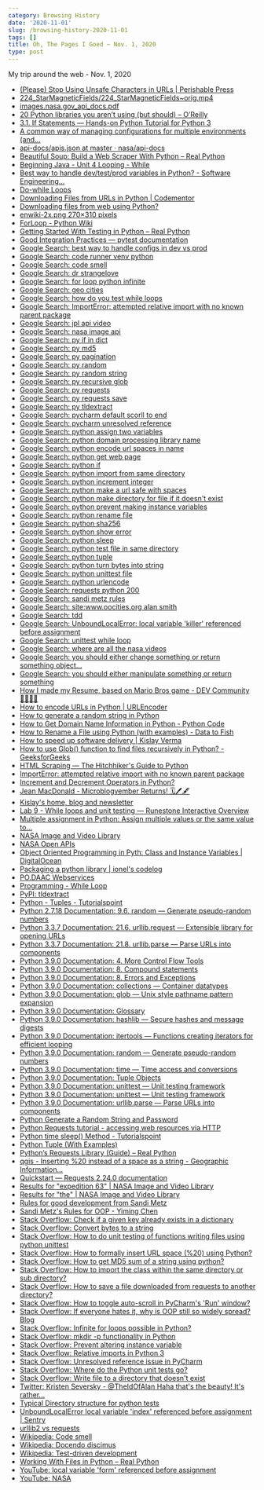 ```yaml
---
category: Browsing History
date: '2020-11-01'
slug: /browsing-history-2020-11-01
tags: []
title: Oh, The Pages I Goed ~ Nov. 1, 2020
type: post
---
```



My trip around the web - Nov. 1, 2020

- [(Please) Stop Using Unsafe Characters in URLs | Perishable Press](https://perishablepress.com/stop-using-unsafe-characters-in-urls/)
- [224_StarMagneticFields/224_StarMagneticFields~orig.mp4](https://images-assets.nasa.gov/video/224_StarMagneticFields/224_StarMagneticFields~orig.mp4)
- [images.nasa.gov_api_docs.pdf](https://images.nasa.gov/docs/images.nasa.gov_api_docs.pdf)
- [20 Python libraries you aren’t using (but should) – O’Reilly](https://www.oreilly.com/content/20-python-libraries-you-arent-using-but-should/)
- [3.1. If Statements — Hands-on Python Tutorial for Python 3](http://anh.cs.luc.edu/handsonPythonTutorial/ifstatements.html)
- [A common way of managing configurations for multiple environments (and...](https://itnext.io/a-standard-way-of-managing-configurations-for-multiple-environments-and-clouds-ee8d54703efc)
- [api-docs/apis.json at master · nasa/api-docs](https://github.com/nasa/api-docs/blob/master/assets/json/apis.json)
- [Beautiful Soup: Build a Web Scraper With Python – Real Python](https://realpython.com/beautiful-soup-web-scraper-python/)
- [Beginning Java - Unit 4 Looping - While](https://mathbits.com/MathBits/Java/Looping/While.htm)
- [Best way to handle dev/test/prod variables in Python? - Software Engineering...](https://softwareengineering.stackexchange.com/questions/342788/best-way-to-handle-dev-test-prod-variables-in-python/342790)
- [Do-while Loops](https://www.cis.upenn.edu/~matuszek/General/JavaSyntax/do-while-loops.html)
- [Downloading Files from URLs in Python | Codementor](https://www.codementor.io/@aviaryan/downloading-files-from-urls-in-python-77q3bs0un)
- [Downloading files from web using Python?](https://www.tutorialspoint.com/downloading-files-from-web-using-python)
- [enwiki-2x.png 270×310 pixels](https://en.wikipedia.org/static/images/project-logos/enwiki-2x.png)
- [ForLoop - Python Wiki](https://wiki.python.org/moin/ForLoop)
- [Getting Started With Testing in Python – Real Python](https://realpython.com/python-testing/)
- [Good Integration Practices — pytest documentation](https://docs.pytest.org/en/stable/goodpractices.html)
- [Google Search: best way to handle configs in dev vs prod](https://www.google.com/search?client=safari&rls=en&q=best+way+to+handle+configs+in+dev+vs+prod&ie=UTF-8&oe=UTF-8)
- [Google Search: code runner venv python](https://www.google.com/search?client=safari&rls=en&q=code+runner+venv+python&ie=UTF-8&oe=UTF-8)
- [Google Search: code smell](https://www.google.com/search?client=safari&rls=en&q=code+smell&ie=UTF-8&oe=UTF-8)
- [Google Search: dr strangelove](https://www.google.com/search?client=safari&rls=en&q=dr+strangelove&ie=UTF-8&oe=UTF-8)
- [Google Search: for loop python infinite](https://www.google.com/search?newwindow=1&client=safari&rls=en&ei=HNSeX9D1FMOG5wKwjaWIAw&q=for+loop+python+infinite&oq=for+loop+python+inf&gs_lcp=CgZwc3ktYWIQAxgAMgUIABDJAzIGCAAQFhAeMgYIABAWEB4yBggAEBYQHjIGCAAQFhAeMgYIABAWEB46BAgAEEc6AggAUI8dWOsnYJkzaABwAngAgAFQiAGuApIBATSYAQCgAQGqAQdnd3Mtd2l6yAEIwAEB&sclient=psy-ab)
- [Google Search: geo cities](https://www.google.com/search?client=safari&rls=en&q=geo+cities&ie=UTF-8&oe=UTF-8)
- [Google Search: how do you test while loops](https://www.google.com/search?client=safari&rls=en&q=how+do+you+test+while+loops&ie=UTF-8&oe=UTF-8)
- [Google Search: ImportError: attempted relative import with no known parent package](https://www.google.com/search?client=safari&rls=en&q=ImportError:+attempted+relative+import+with+no+known+parent+package&ie=UTF-8&oe=UTF-8)
- [Google Search: jpl api video](https://www.google.com/search?newwindow=1&client=safari&rls=en&ei=9zWeX_uTLert5gKf2ozICA&q=jpl+api+video+&oq=jpl+api+video+&gs_lcp=CgZwc3ktYWIQAzIFCCEQoAEyBQghEKABMgUIIRCrAjIFCCEQqwIyBQghEKsCOgQIABBHOgkIABDJAxAWEB46BggAEBYQHlDrgwFYyokBYMSLAWgAcAJ4AIABeogBsgWSAQM1LjKYAQCgAQGqAQdnd3Mtd2l6yAEIwAEB&sclient=psy-ab&ved=0ahUKEwi76-3XveDsAhXqtlkKHR8tA4kQ4dUDCAw&uact=5)
- [Google Search: nasa image api](https://www.google.com/search?client=safari&rls=en&q=nasa+image+api&ie=UTF-8&oe=UTF-8)
- [Google Search: py if in dict](https://www.google.com/search?client=safari&rls=en&q=py+if+in+dict&ie=UTF-8&oe=UTF-8)
- [Google Search: py md5](https://www.google.com/search?client=safari&rls=en&q=py+md5&ie=UTF-8&oe=UTF-8)
- [Google Search: py pagination](https://www.google.com/search?client=safari&rls=en&q=py+pagination&ie=UTF-8&oe=UTF-8)
- [Google Search: py random](https://www.google.com/search?client=safari&rls=en&q=py+random&ie=UTF-8&oe=UTF-8)
- [Google Search: py random string](https://www.google.com/search?client=safari&rls=en&q=py+random+string&ie=UTF-8&oe=UTF-8)
- [Google Search: py recursive glob](https://www.google.com/search?client=safari&rls=en&q=py++recursive+glob&ie=UTF-8&oe=UTF-8)
- [Google Search: py requests](https://www.google.com/search?client=safari&rls=en&q=py+requests&ie=UTF-8&oe=UTF-8)
- [Google Search: py requests save](https://www.google.com/search?client=safari&rls=en&q=py+requests+save&ie=UTF-8&oe=UTF-8)
- [Google Search: py tldextract](https://www.google.com/search?client=safari&rls=en&q=py+tldextract&ie=UTF-8&oe=UTF-8)
- [Google Search: pycharm default scorll to end](https://www.google.com/search?client=safari&rls=en&q=pycharm+default+scorll+to+end&ie=UTF-8&oe=UTF-8)
- [Google Search: pycharm unresolved reference](https://www.google.com/search?client=safari&rls=en&q=pycharm+unresolved+reference&ie=UTF-8&oe=UTF-8)
- [Google Search: python assign two variables](https://www.google.com/search?client=safari&rls=en&q=python+assign+two+variables&ie=UTF-8&oe=UTF-8)
- [Google Search: python domain processing library name](https://www.google.com/search?newwindow=1&client=safari&rls=en&ei=nSieX4nnIMjJ5gKAq6mACA&q=python+domain+processing+library+name&oq=python+domain+processing+library+name&gs_lcp=CgZwc3ktYWIQAzoECAAQR1DSWlilZmD3Z2gBcAN4AIABVogB9gSSAQE4mAEAoAEBqgEHZ3dzLXdpesgBCMABAQ&sclient=psy-ab&ved=0ahUKEwjJqff5sODsAhXIpFkKHYBVCoAQ4dUDCAw&uact=5)
- [Google Search: python encode url spaces in name](https://www.google.com/search?client=safari&rls=en&q=python+encode+url+spaces+in+name&ie=UTF-8&oe=UTF-8)
- [Google Search: python get web page](https://www.google.com/search?client=safari&rls=en&q=python+get+web+page&ie=UTF-8&oe=UTF-8)
- [Google Search: python if](https://www.google.com/search?client=safari&rls=en&q=python+if&ie=UTF-8&oe=UTF-8)
- [Google Search: python import from same directory](https://www.google.com/search?client=safari&rls=en&q=python+import+from+same+directory&ie=UTF-8&oe=UTF-8)
- [Google Search: python increment integer](https://www.google.com/search?client=safari&rls=en&q=python+increment+integer&ie=UTF-8&oe=UTF-8)
- [Google Search: python make a url safe with spaces](https://www.google.com/search?client=safari&rls=en&q=python+make+a+url+safe+with+spaces&ie=UTF-8&oe=UTF-8)
- [Google Search: python make directory for file if it doesn't exist](https://www.google.com/search?client=safari&rls=en&q=python+make+directory+for+file+if+it+doesn%27t+exist&ie=UTF-8&oe=UTF-8)
- [Google Search: python prevent making instance variables](https://www.google.com/search?client=safari&rls=en&q=python+prevent+making+instance+variables&ie=UTF-8&oe=UTF-8)
- [Google Search: python rename file](https://www.google.com/search?client=safari&rls=en&q=python+rename+file&ie=UTF-8&oe=UTF-8)
- [Google Search: python sha256](https://www.google.com/search?client=safari&rls=en&q=python+sha256&ie=UTF-8&oe=UTF-8)
- [Google Search: python show error](https://www.google.com/search?client=safari&rls=en&q=python+show+error&ie=UTF-8&oe=UTF-8)
- [Google Search: python sleep](https://www.google.com/search?client=safari&rls=en&q=python+sleep&ie=UTF-8&oe=UTF-8)
- [Google Search: python test file in same directory](https://www.google.com/search?client=safari&rls=en&q=python+test+file+in+same+directory&ie=UTF-8&oe=UTF-8)
- [Google Search: python tuple](https://www.google.com/search?client=safari&rls=en&q=python+tuple&ie=UTF-8&oe=UTF-8)
- [Google Search: python turn bytes into string](https://www.google.com/search?client=safari&rls=en&q=python+turn+bytes+into+string&ie=UTF-8&oe=UTF-8)
- [Google Search: python unittest file](https://www.google.com/search?client=safari&rls=en&q=python+unittest+file&ie=UTF-8&oe=UTF-8)
- [Google Search: python urlencode](https://www.google.com/search?client=safari&rls=en&q=python+urlencode&ie=UTF-8&oe=UTF-8)
- [Google Search: requests python 200](https://www.google.com/search?client=safari&rls=en&q=requests+python+200&ie=UTF-8&oe=UTF-8)
- [Google Search: sandi metz rules](https://www.google.com/search?client=safari&rls=en&q=sandi+metz+rules&ie=UTF-8&oe=UTF-8)
- [Google Search: site:www.oocities.org alan smith](https://www.google.com/search?client=safari&rls=en&q=site:www.oocities.org+alan+smith&ie=UTF-8&oe=UTF-8)
- [Google Search: tdd](https://www.google.com/search?client=safari&rls=en&q=tdd&ie=UTF-8&oe=UTF-8)
- [Google Search: UnboundLocalError: local variable 'killer' referenced before assignment](https://www.google.com/search?client=safari&rls=en&q=UnboundLocalError:+local+variable+%27killer%27+referenced+before+assignment&ie=UTF-8&oe=UTF-8)
- [Google Search: unittest while loop](https://www.google.com/search?client=safari&rls=en&q=unittest+while+loop&ie=UTF-8&oe=UTF-8)
- [Google Search: where are all the nasa videos](https://www.google.com/search?client=safari&rls=en&q=where+are+all+the+nasa+videos&ie=UTF-8&oe=UTF-8)
- [Google Search: you should either change something or return something object...](https://www.google.com/search?newwindow=1&client=safari&rls=en&ei=tsyeX4ikFozz5gKksLugDg&q=you+should+either+change+something+or+return+something+object+oriented+software&oq=you+should+either+change+something+or+return+something+object+oriented+software&gs_lcp=CgZwc3ktYWIQAzoECAAQR1DgiAFYlY0BYNaZAWgAcAN4AIABVIgBxgOSAQE2mAEAoAEBqgEHZ3dzLXdpesgBCMABAQ&sclient=psy-ab&ved=0ahUKEwiI16a5zeHsAhWMuVkKHSTYDuQQ4dUDCAw&uact=5)
- [Google Search: you should either manipulate something or return something](https://www.google.com/search?client=safari&rls=en&q=you+should+either+manipulate+something+or+return+something&ie=UTF-8&oe=UTF-8)
- [How I made my Resume, based on Mario Bros game - DEV Community 👩‍💻👨‍💻](https://dev.to/vivirenremoto/how-i-made-my-resume-based-on-mario-bros-game-1pip)
- [How to encode URLs in Python | URLEncoder](https://www.urlencoder.io/python/)
- [How to generate a random string in Python](https://www.educative.io/edpresso/how-to-generate-a-random-string-in-python)
- [How to Get Domain Name Information in Python - Python Code](https://www.thepythoncode.com/article/extracting-domain-name-information-in-python)
- [How to Rename a File using Python (with examples) - Data to Fish](https://datatofish.com/rename-file-python/)
- [How to speed up software delivery | Kislay Verma](https://kislayverma.com/agile/how-to-speed-up-software-delivery/)
- [How to use Glob() function to find files recursively in Python? - GeeksforGeeks](https://www.geeksforgeeks.org/how-to-use-glob-function-to-find-files-recursively-in-python/)
- [HTML Scraping — The Hitchhiker's Guide to Python](https://docs.python-guide.org/scenarios/scrape/)
- [ImportError: attempted relative import with no known parent package](https://napuzba.com/a/import-error-relative-no-parent)
- [Increment and Decrement Operators in Python?](https://www.tutorialspoint.com/increment-and-decrement-operators-in-python)
- [Jean MacDonald - Microblogvember Returns! 🗓🖊🖋](https://micro.welltempered.net/2020/10/28/microblogvember-returns.html)
- [Kislay's home, blog and newsletter](https://kislayverma.com/)
- [Lab 9 - While loops and unit testing — Runestone Interactive Overview](http://web.cs.iastate.edu/~smkautz/cs127f16/labs/lab9/)
- [Multiple assignment in Python: Assign multiple values or the same value to...](https://note.nkmk.me/en/python-multi-variables-values/)
- [NASA Image and Video Library](https://images.nasa.gov/)
- [NASA Open APIs](https://api.nasa.gov/)
- [Object Oriented Programming in Pyth: Class and Instance Variables | DigitalOcean](https://www.digitalocean.com/community/tutorials/understanding-class-and-instance-variables-in-python-3)
- [Packaging a python library | ionel's codelog](https://blog.ionelmc.ro/2014/05/25/python-packaging/#the-structure)
- [PO.DAAC Webservices](https://podaac.jpl.nasa.gov/ws)
- [Programming - While Loop](https://www.cs.utah.edu/~germain/PPS/Topics/while_loops.html)
- [PyPI: tldextract](https://pypi.org/project/tldextract/)
- [Python - Tuples - Tutorialspoint](https://www.tutorialspoint.com/python/python_tuples.htm)
- [Python 2.7.18 Documentation: 9.6. random — Generate pseudo-random numbers](https://docs.python.org/2/library/random.html)
- [Python 3.3.7 Documentation: 21.6. urllib.request — Extensible library for opening URLs](https://docs.python.org/3.3/library/urllib.request.html#urllib-examples)
- [Python 3.3.7 Documentation: 21.8. urllib.parse — Parse URLs into components](https://docs.python.org/3.3/library/urllib.parse.html?highlight=urlencode#urllib.parse.urldefrag)
- [Python 3.9.0 Documentation: 4. More Control Flow Tools](https://docs.python.org/3/tutorial/controlflow.html)
- [Python 3.9.0 Documentation: 8. Compound statements](https://docs.python.org/3/reference/compound_stmts.html)
- [Python 3.9.0 Documentation: 8. Errors and Exceptions](https://docs.python.org/3/tutorial/errors.html)
- [Python 3.9.0 Documentation: collections — Container datatypes](https://docs.python.org/3/library/collections.html#collections.namedtuple)
- [Python 3.9.0 Documentation: glob — Unix style pathname pattern expansion](https://docs.python.org/3/library/glob.html)
- [Python 3.9.0 Documentation: Glossary](https://docs.python.org/3/glossary.html#term-named-tuple)
- [Python 3.9.0 Documentation: hashlib — Secure hashes and message digests](https://docs.python.org/3/library/hashlib.html)
- [Python 3.9.0 Documentation: itertools — Functions creating iterators for efficient looping](https://docs.python.org/3/library/itertools.html#itertools.count)
- [Python 3.9.0 Documentation: random — Generate pseudo-random numbers](https://docs.python.org/3/library/random.html)
- [Python 3.9.0 Documentation: time — Time access and conversions](https://docs.python.org/3/library/time.html#time.sleep)
- [Python 3.9.0 Documentation: Tuple Objects](https://docs.python.org/3/c-api/tuple.html)
- [Python 3.9.0 Documentation: unittest — Unit testing framework](https://docs.python.org/3/library/unittest.html)
- [Python 3.9.0 Documentation: unittest — Unit testing framework](https://docs.python.org/3/library/unittest.html#test-discovery)
- [Python 3.9.0 Documentation: urllib.parse — Parse URLs into components](https://docs.python.org/3/library/urllib.parse.html)
- [Python Generate a Random String and Password](https://pynative.com/python-generate-random-string/)
- [Python Requests tutorial - accessing web resources via HTTP](http://zetcode.com/python/requests/)
- [Python time sleep() Method - Tutorialspoint](https://www.tutorialspoint.com/python/time_sleep.htm)
- [Python Tuple (With Examples)](https://www.programiz.com/python-programming/tuple)
- [Python’s Requests Library (Guide) – Real Python](https://realpython.com/python-requests/)
- [qgis - Inserting %20 instead of a space as a string - Geographic Information...](https://gis.stackexchange.com/questions/255215/inserting-20-instead-of-a-space-as-a-string)
- [Quickstart — Requests 2.24.0 documentation](https://requests.readthedocs.io/en/latest/user/quickstart/)
- [Results for "expedition 63" | NASA Image and Video Library](https://images.nasa.gov/search-results?q=expedition%2063&page=1&media=video&yearStart=1920&yearEnd=2020)
- [Results for "the" | NASA Image and Video Library](https://images.nasa.gov/search-results?q=the&page=2&media=video&yearStart=1920&yearEnd=2020)
- [Rules for good development from Sandi Metz](https://gist.github.com/sdball/4567190)
- [Sandi Metz's Rules for OOP - Yiming Chen](https://yiming.dev/blog/2017/08/23/sandi-metzs-rules-for-oop/#orgca15553)
- [Stack Overflow: Check if a given key already exists in a dictionary](https://stackoverflow.com/questions/1602934/check-if-a-given-key-already-exists-in-a-dictionary)
- [Stack Overflow: Convert bytes to a string](https://stackoverflow.com/questions/606191/convert-bytes-to-a-string/606199#606199)
- [Stack Overflow: How to do unit testing of functions writing files using python unittest](https://stackoverflow.com/questions/3942820/how-to-do-unit-testing-of-functions-writing-files-using-python-unittest)
- [Stack Overflow: How to formally insert URL space (%20) using Python?](https://stackoverflow.com/questions/32762219/how-to-formally-insert-url-space-20-using-python)
- [Stack Overflow: How to get MD5 sum of a string using python?](https://stackoverflow.com/questions/5297448/how-to-get-md5-sum-of-a-string-using-python)
- [Stack Overflow: How to import the class within the same directory or sub directory?](https://stackoverflow.com/questions/4142151/how-to-import-the-class-within-the-same-directory-or-sub-directory)
- [Stack Overflow: How to save a file downloaded from requests to another directory?](https://stackoverflow.com/questions/44699682/how-to-save-a-file-downloaded-from-requests-to-another-directory)
- [Stack Overflow: How to toggle auto-scroll in PyCharm's 'Run' window?](https://stackoverflow.com/questions/21789629/how-to-toggle-auto-scroll-in-pycharms-run-window)
- [Stack Overflow: If everyone hates it, why is OOP still so widely spread? Blog](https://stackoverflow.blog/2020/09/02/if-everyone-hates-it-why-is-oop-still-so-widely-spread/)
- [Stack Overflow: Infinite for loops possible in Python?](https://stackoverflow.com/questions/34253996/infinite-for-loops-possible-in-python)
- [Stack Overflow: mkdir -p functionality in Python](https://stackoverflow.com/questions/600268/mkdir-p-functionality-in-python)
- [Stack Overflow: Prevent altering instance variable](https://stackoverflow.com/questions/43408152/prevent-altering-instance-variable)
- [Stack Overflow: Relative imports in Python 3](https://stackoverflow.com/questions/16981921/relative-imports-in-python-3)
- [Stack Overflow: Unresolved reference issue in PyCharm](https://stackoverflow.com/questions/21236824/unresolved-reference-issue-in-pycharm)
- [Stack Overflow: Where do the Python unit tests go?](https://stackoverflow.com/questions/61151/where-do-the-python-unit-tests-go)
- [Stack Overflow: Write file to a directory that doesn't exist](https://stackoverflow.com/questions/23793987/write-file-to-a-directory-that-doesnt-exist)
- [Twitter: Kristen Seversky - @TheIdOfAlan Haha that's the beauty! It's rather...](https://twitter.com/KR1573N/status/1322955771576000514)
- [Typical Directory structure for python tests](https://gist.github.com/tasdikrahman/2bdb3fb31136a3768fac)
- [UnboundLocalError local variable 'index' referenced before assignment | Sentry](https://sentry.io/answers/unbound-local-error/)
- [urllib2 vs requests](https://gist.github.com/kennethreitz42/973705)
- [Wikipedia: Code smell](https://en.wikipedia.org/wiki/Code_smell)
- [Wikipedia: Docendo discimus](https://en.wikipedia.org/wiki/Docendo_discimus)
- [Wikipedia: Test-driven development](https://en.wikipedia.org/wiki/Test-driven_development)
- [Working With Files in Python – Real Python](https://realpython.com/working-with-files-in-python/)
- [YouTube: local variable 'form' referenced before assignment](https://www.youtube.com/watch?v=rWFZymiK89c)
- [YouTube: NASA](https://www.youtube.com/c/NASA/videos)
